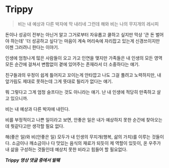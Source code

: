 
# Trippy

<YouTubeEmbed videoId="KX3hW3E6Ams?si=TMTGbuUxQSqpph6V" />

> 비는 내 예상과 다른 박자에 막 내리네 그런데 해와 비는 나의 무지개의 레시피

돈이나 성공이 전부는 아닌거 알고 그거로부터 자유롭고 쿨하고 싶지만 막상 '큰 돈 벌어야 하는데' '더 성공하고 싶다'는 마음이 계속 머리속에 자리잡고 있는게 신경쓰이지만 이젠 그러려니 한다는 이야기. 

인생에 엄청나게 많은 사람들이 오고 가고 인연을 맺지만 가족들은 내 인생의 모든 영역 모든 순간에 걸쳐서 변함없이 곁에 있어주는 존재라서 더 소중하다는 얘기.

친구들과의 우정이 쉽게 틀어지고 꼬이는게 안타깝고 나도 그걸 풀려고 노력하지만, 내 앞가림도 제대로 못하는데 그게 뜻대로 될리가 없다는 얘기. 

뭐 그렇다고 그게 엄청 슬프다는 것도 아니라는 얘기. 난 내 인생에 적당히 만족하고 살고 있으니까.

비는 내 예상과 다른 박자에 내린다.

비를 부정적이고 나쁜 일이라고 보면, 안좋은 일은 내가 예상하지 못한 순간에 찾아오는데 뭣같다고만 생각할 필요 없다. 

해(좋은 일)와 비(안좋은 일) 모두가 내 인생의 무지개(행복, 삶의 가치)를 이루는 것들이다. 소금이나 깨소금이나 다 맛있는 음식의 재료가 되듯이 제 역할이 있듯이, 온 우주가 내 삶을 구성하는 것들인데 예상치 못한 비라고 힘들어 할 필요없다.

***Trippy 영상 댓글 중에서 발췌***